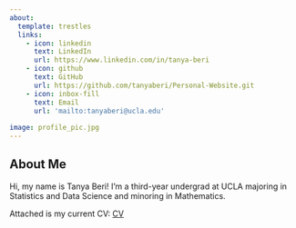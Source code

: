 ```yaml
---
about:
  template: trestles
  links:
    - icon: linkedin
      text: LinkedIn
      url: https://www.linkedin.com/in/tanya-beri
    - icon: github
      text: GitHub
      url: https://github.com/tanyaberi/Personal-Website.git
    - icon: inbox-fill
      text: Email
      url: 'mailto:tanyaberi@ucla.edu'
        
image: profile_pic.jpg
---
```



## About Me 

Hi, my name is Tanya Beri! I'm a third-year undergrad at UCLA majoring in Statistics and Data Science and minoring in Mathematics. 

Attached is my current CV: [CV](cv.pdf "CV")

